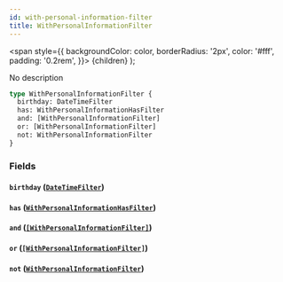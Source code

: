 ```yaml
---
id: with-personal-information-filter
title: WithPersonalInformationFilter
---
```


<span
style={{
      backgroundColor: color,
      borderRadius: '2px',
      color: '#fff',
      padding: '0.2rem',
    }}>
{children}
</span>
);

No description

```graphql
type WithPersonalInformationFilter {
  birthday: DateTimeFilter
  has: WithPersonalInformationHasFilter
  and: [WithPersonalInformationFilter]
  or: [WithPersonalInformationFilter]
  not: WithPersonalInformationFilter
}
```

### Fields

#### `birthday` ([`DateTimeFilter`](/docs/schema/inputs/date-time-filter))

#### `has` ([`WithPersonalInformationHasFilter`](/docs/schema/enums/with-personal-information-has-filter))

#### `and` ([`[WithPersonalInformationFilter]`](/docs/schema/inputs/with-personal-information-filter))

#### `or` ([`[WithPersonalInformationFilter]`](/docs/schema/inputs/with-personal-information-filter))

#### `not` ([`WithPersonalInformationFilter`](/docs/schema/inputs/with-personal-information-filter))
